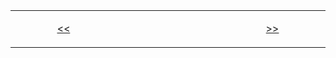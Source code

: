 
<center>
<table class="wikitable" width="600px" style="text-align: center;">

<tr>

    <td width="200px">[[{{{1}}}|<< {{{2}}}]]</td>

    <td width="200px">'''{{{3}}}'''</td>

    <td width="200px">[[{{{4}}}|{{{5}}} >>]]</td>

</tr>

</table>
</center>
